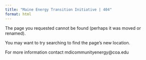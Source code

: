 ```yaml
---
title: "Maine Energy Transition Initiative | 404"
format: html
---
```

The page you requested cannot be found (perhaps it was moved or renamed).

You may want to try searching to find the page's new location.

For more information contact mdicommunityenergy@coa.edu